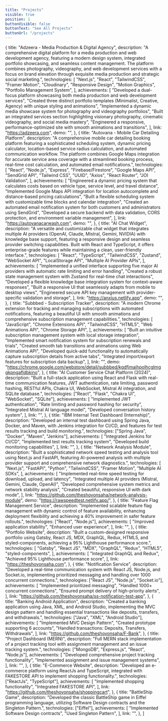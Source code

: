 ```yaml
---
title: "Projects"
visible: true
position: 1
buttonVisible: false
buttonText: "See All Projects"
buttonUrl: "/projects"
---
```


  {
    title: "Adzeera - Media Production & Digital Agency",
    description:
      "A comprehensive digital platform for a media production and web development agency, featuring a modern design system, integrated portfolio showcasing, and seamless content management. The platform combines photography, videography, and web development services with a focus on brand elevation through exquisite media production and strategic social marketing.",
    technologies: [
      "Next.js",
      "React",
      "TailwindCSS",
      "Framer Motion",
      "Cloudinary",
      "Responsive Design",
      "Motion Graphics",
      "Portfolio Management System",
    ],
    achievements: [
      "Developed a dual-focus platform showcasing both media production and web development services",
      "Created three distinct portfolio templates (Minimalist, Creative, Agency) with unique styling and animations",
      "Implemented a dynamic media showcase system for photography and videography portfolios",
      "Built an integrated services section highlighting visionary photography, cinematic videography, and social media mastery",
      "Engineered a responsive, performance-optimized site with smooth animations and transitions",
    ],
    link: "https://adzeera.com",
    demo: "",
  },
  {
    title: "Autovana - Mobile Car Detailing Platform",
    description:
      "A comprehensive mobile car detailing booking platform featuring a sophisticated scheduling system, dynamic pricing calculator, location-based service radius calculation, and automated communication workflow. The platform combines Google Maps integration for accurate service area coverage with a streamlined booking process, real-time cost calculation, and automated email notifications.",
    technologies: [
      "React",
      "Node.js",
      "Express",
      "Firebase/Firestore",
      "Google Maps API",
      "SendGrid API",
      "Tailwind CSS",
      "UUID",
      "Axios",
      "React Router",
      "JOI Validation",
    ],
    achievements: [
      "Engineered a dynamic pricing system that calculates costs based on vehicle type, service level, and travel distance",
      "Implemented Google Maps API integration for location autocomplete and distance-based pricing calculations",
      "Built a flexible scheduling system with customizable time blocks and calendar integration",
      "Created an automated email notification system for both customers and administrators using SendGrid",
      "Developed a secure backend with data validation, CORS protection, and environment variable management",
    ],
    link: "https://autovanacarwash.com",
    demo: "",
  },
  {
    title: "AI Chat Widget",
    description:
      "A versatile and customizable chat widget that integrates multiple AI providers (OpenAI, Claude, Mistral, Gemini, NVIDIA) with knowledge base support, featuring a responsive design and seamless provider switching capabilities. Built with React and TypeScript, it offers enterprise-grade features while maintaining a clean, user-friendly interface.",
    technologies: [
      "React",
      "TypeScript",
      "TailwindCSS",
      "Zustand",
      "WebSocket API",
      "LocalStorage API",
      "Multiple AI Provider APIs",
    ],
    achievements: [
      "Implemented a unified interface supporting five major AI providers with automatic rate limiting and error handling",
      "Created a robust state management system with Zustand for real-time chat interactions",
      "Developed a flexible knowledge base integration system for context-aware responses",
      "Built a responsive UI that seamlessly adapts from mobile to desktop views",
      "Engineered secure API key management with provider-specific validation and storage",
    ],
    link: "https://anxius.netlify.app",
    demo: "",
  },
  {
    title: "Subbbed - Subscription Tracker",
    description:
      "A modern Chrome extension for tracking and managing subscriptions with automated notifications, featuring a beautiful UI with smooth animations and comprehensive subscription management capabilities.",
    technologies: [
      "JavaScript",
      "Chrome Extensions API",
      "TailwindCSS",
      "HTML5",
      "Web Animations API",
      "Chrome Storage API",
    ],
    achievements: [
      "Built an intuitive subscription management system with local storage integration",
      "Implemented smart notification system for subscription renewals and trials",
      "Created smooth tab transitions and animations using Web Animations API",
      "Developed quick-add functionality to automatically capture subscription details from active tabs",
      "Integrated import/export features for subscription data backup",
    ],
    link: "",
    demo:
      "https://chrome.google.com/webstore/detail/subbbed/kgdfjmaihpolhcglmggkpngafldbkino",
  },
  {
    title: "AI Customer Service Chat Platform (2024)",
    description:
      "Built a full-stack application using React and Flask with real-time communication features, JWT authentication, rate limiting, password hashing, RESTful APIs, Chakra UI, WebSocket, Mistral AI integration, and SQLite database.",
    technologies: ["React", "Flask", "Chakra UI", "WebSocket", "SQLite"],
    achievements: [
      "Implemented JWT authentication",
      "Rate limiting and password hashing for security",
      "Integrated Mistral AI language model",
      "Developed conversation history system",
    ],
    link: "",
  },
  {
    title: "IBM Internal Test Dashboard (Internship)",
    description:
      "Developed an internal test dashboard using Spring Java, Docker, and Maven, with Jenkins integration for CI/CD, and features for test results tracking and build monitoring.",
    technologies: ["Spring Java", "Docker", "Maven", "Jenkins"],
    achievements: [
      "Integrated Jenkins for CI/CD",
      "Implemented test results tracking system",
      "Developed build monitoring capabilities",
    ],
    link: "",
  },
  {
    title: "Network Analysis Module",
    description:
      "Built a sophisticated network speed testing and analysis tool using Next.js and FastAPI, featuring AI-powered analysis with multiple provider support and comprehensive network diagnostics.",
    technologies: [
      "Next.js",
      "FastAPI",
      "Python",
      "TailwindCSS",
      "Framer Motion",
      "Multiple AI SDKs",
    ],
    achievements: [
      "Implemented real-time speed testing for download, upload, and latency",
      "Integrated multiple AI providers (Mistral, Gemini, Claude, OpenAI)",
      "Developed comprehensive system metrics and network stability analysis",
      "Created beautiful, responsive UI with dark mode",
    ],
    link: "https://github.com/theshovonsaha/network-analysis-module",
    demo: "https://rawspeedtest.netlify.app/",
  },
  {
    title: "Feature Flag Management Service",
    description:
      "Implemented scalable feature flag management with dynamic control of feature availability, enhancing deployment flexibility and achieving a 40% improvement in safer feature rollouts.",
    technologies: ["React", "Node.js"],
    achievements: [
      "Improved application stability",
      "Enhanced user experience",
    ],
    link: "",
  },
  {
    title: "Portfolio Website",
    description:
      "Built a custom-designed responsive portfolio using Gatsby, React JS, MDX, GraphQL, Redux, HTML5, and styled-components, achieving a 95% Lighthouse performance score.",
    technologies: [
      "Gatsby",
      "React JS",
      "MDX",
      "GraphQL",
      "Redux",
      "HTML5",
      "styled-components",
    ],
    achievements: [
      "Integrated GraphQL and Redux",
      "Achieved 95% Lighthouse performance score",
    ],
    link: "https://theshovonsaha.com",
  },
  {
    title: "Notification Service",
    description:
      "Developed a real-time communication system with React JS, Node.js, and Socket.io, implementing prioritized messaging and handling over 1000 concurrent connections.",
    technologies: ["React JS", "Node.js", "Socket.io"],
    achievements: [
      "Implemented prioritized messaging",
      "Handled 1000+ concurrent connections",
      "Ensured prompt delivery of high-priority alerts",
    ],
    link: "https://github.com/theshovonsaha/ss-notification-test-app",
  },
  {
    title: "Banking Android Application",
    description:
      "Created a banking application using Java, XML, and Android Studio, implementing the MVC design pattern and handling essential transactions like deposits, transfers, and withdrawals.",
    technologies: ["Java", "XML", "Android Studio"],
    achievements: [
      "Implemented MVC Design Pattern",
      "Created prototype supporting 6 accounts",
      "Handled transactions: Deposits, Transfers, Withdrawals",
    ],
    link: "https://github.com/theshovonsaha/F-Bank",
  },
  {
    title: "Project Dashboard (MERN)",
    description:
      "Full MERN stack implementation of a project tracking tool with assignment management and an issue tracking system.",
    technologies: ["MongoDB", "Express.js", "React", "Node.js"],
    achievements: [
      "Developed comprehensive project tracking functionality",
      "Implemented assignment and issue management systems",
    ],
    link: "",
  },
  {
    title: "E-Commerce Website",
    description:
      "Developed an e-commerce platform using ReactJs and TypeScript, integrated with FAKESTORE API to implement shopping functionality.",
    technologies: ["ReactJs", "TypeScript"],
    achievements: [
      "Implemented shopping functionality",
      "Integrated FAKESTORE API",
    ],
    link: "https://github.com/theshovonsaha/shoppingcart",
  },
  {
    title: "BattleShip Game",
    description:
      "Developed the classic BattleShip game in Eiffel programming language, utilizing Software Design contracts and the Singleton Pattern.",
    technologies: ["Eiffel"],
    achievements: [
      "Implemented Software Design contracts",
      "Used Singleton Pattern",
    ],
    link: "",
  },
]
